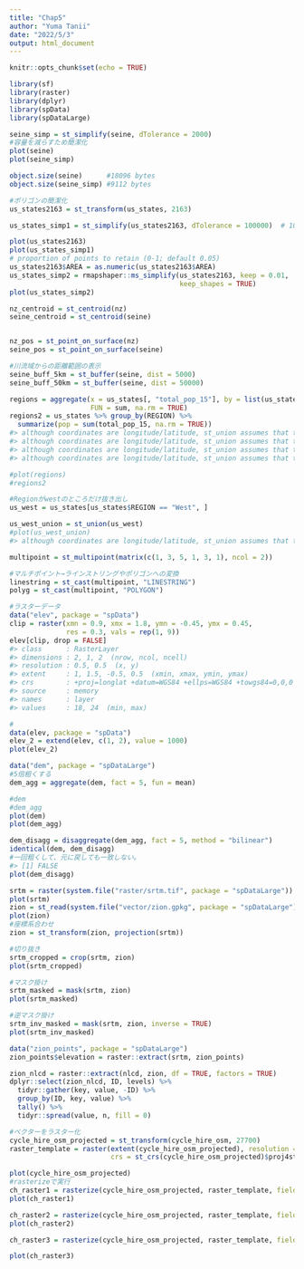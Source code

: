 ```yaml
---
title: "Chap5"
author: "Yuma Tanii"
date: "2022/5/3"
output: html_document
---
```


```r
knitr::opts_chunk$set(echo = TRUE)
```

```r
library(sf)
library(raster)
library(dplyr)
library(spData)
library(spDataLarge)
```

```r
seine_simp = st_simplify(seine, dTolerance = 2000)
#容量を減らすため簡潔化
plot(seine)
plot(seine_simp)

object.size(seine)      #18096 bytes
object.size(seine_simp) #9112 bytes

#ポリゴンの簡潔化
us_states2163 = st_transform(us_states, 2163)

us_states_simp1 = st_simplify(us_states2163, dTolerance = 100000)  # 100 km

plot(us_states2163)
plot(us_states_simp1)
# proportion of points to retain (0-1; default 0.05)
us_states2163$AREA = as.numeric(us_states2163$AREA)
us_states_simp2 = rmapshaper::ms_simplify(us_states2163, keep = 0.01,
                                          keep_shapes = TRUE)
plot(us_states_simp2)
```

```r
nz_centroid = st_centroid(nz)
seine_centroid = st_centroid(seine)


nz_pos = st_point_on_surface(nz)
seine_pos = st_point_on_surface(seine)

#川流域からの距離範囲の表示
seine_buff_5km = st_buffer(seine, dist = 5000)
seine_buff_50km = st_buffer(seine, dist = 50000)

```

```r
regions = aggregate(x = us_states[, "total_pop_15"], by = list(us_states$REGION),
                    FUN = sum, na.rm = TRUE)
regions2 = us_states %>% group_by(REGION) %>%
  summarize(pop = sum(total_pop_15, na.rm = TRUE))
#> although coordinates are longitude/latitude, st_union assumes that they are planar
#> although coordinates are longitude/latitude, st_union assumes that they are planar
#> although coordinates are longitude/latitude, st_union assumes that they are planar
#> although coordinates are longitude/latitude, st_union assumes that they are planar

#plot(regions)
#regions2

#Regionがwestのところだけ抜き出し
us_west = us_states[us_states$REGION == "West", ]

us_west_union = st_union(us_west)
#plot(us_west_union)
#> although coordinates are longitude/latitude, st_union assumes that they are planar
```

```r

multipoint = st_multipoint(matrix(c(1, 3, 5, 1, 3, 1), ncol = 2))

#マルチポイント→ラインストリングやポリゴンへの変換
linestring = st_cast(multipoint, "LINESTRING")
polyg = st_cast(multipoint, "POLYGON")

```

```r
#ラスターデータ
data("elev", package = "spData")
clip = raster(xmn = 0.9, xmx = 1.8, ymn = -0.45, ymx = 0.45,
              res = 0.3, vals = rep(1, 9))
elev[clip, drop = FALSE]
#> class      : RasterLayer 
#> dimensions : 2, 1, 2  (nrow, ncol, ncell)
#> resolution : 0.5, 0.5  (x, y)
#> extent     : 1, 1.5, -0.5, 0.5  (xmin, xmax, ymin, ymax)
#> crs        : +proj=longlat +datum=WGS84 +ellps=WGS84 +towgs84=0,0,0 
#> source     : memory
#> names      : layer 
#> values     : 18, 24  (min, max)

#
data(elev, package = "spData")
elev_2 = extend(elev, c(1, 2), value = 1000)
plot(elev_2)

```
```r
data("dem", package = "spDataLarge")
#5倍粗くする
dem_agg = aggregate(dem, fact = 5, fun = mean)

#dem
#dem_agg
plot(dem)
plot(dem_agg)

dem_disagg = disaggregate(dem_agg, fact = 5, method = "bilinear")
identical(dem, dem_disagg)
#一回粗くして、元に戻しても一致しない。
#> [1] FALSE
plot(dem_disagg)
```

```r
srtm = raster(system.file("raster/srtm.tif", package = "spDataLarge"))
plot(srtm)
zion = st_read(system.file("vector/zion.gpkg", package = "spDataLarge"))
plot(zion)
#座標系合わせ
zion = st_transform(zion, projection(srtm))

#切り抜き
srtm_cropped = crop(srtm, zion)
plot(srtm_cropped)

#マスク掛け
srtm_masked = mask(srtm, zion)
plot(srtm_masked)

#逆マスク掛け
srtm_inv_masked = mask(srtm, zion, inverse = TRUE)
plot(srtm_inv_masked)
```

```r
data("zion_points", package = "spDataLarge")
zion_points$elevation = raster::extract(srtm, zion_points)

zion_nlcd = raster::extract(nlcd, zion, df = TRUE, factors = TRUE) 
dplyr::select(zion_nlcd, ID, levels) %>% 
  tidyr::gather(key, value, -ID) %>%
  group_by(ID, key, value) %>%
  tally() %>% 
  tidyr::spread(value, n, fill = 0)
```
```r
#ベクターをラスター化
cycle_hire_osm_projected = st_transform(cycle_hire_osm, 27700)
raster_template = raster(extent(cycle_hire_osm_projected), resolution = 1000,
                         crs = st_crs(cycle_hire_osm_projected)$proj4string)

plot(cycle_hire_osm_projected)
#rasterizeで実行
ch_raster1 = rasterize(cycle_hire_osm_projected, raster_template, field = 1)
plot(ch_raster1)

ch_raster2 = rasterize(cycle_hire_osm_projected, raster_template, field = 1, fun = "count")
plot(ch_raster2)

ch_raster3 = rasterize(cycle_hire_osm_projected, raster_template, field = "capacity", fun = sum)

plot(ch_raster3)
```
